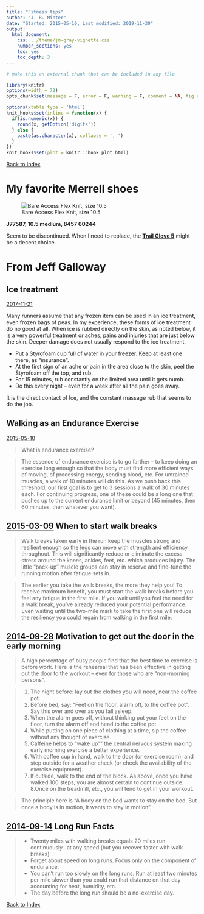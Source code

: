 ```yaml
---
title: "Fitness tips"
author: "J. R. Minter"
date: "Started: 2015-05-10, Last modified: 2019-11-30"
output:
  html_document:
    css: ../theme/jm-gray-vignette.css
    number_sections: yes
    toc: yes
    toc_depth: 3
---
```

```r
# make this an external chunk that can be included in any file

library(knitr)
options(width = 72)
opts_chunk$set(message = F, error = F, warning = F, comment = NA, fig.align = 'center', dpi = 100, tidy = F, cache.path = '.cache/', fig.path = 'figure/')

options(xtable.type = 'html')
knit_hooks$set(inline = function(x) {
  if(is.numeric(x)) {
    round(x, getOption('digits'))
  } else {
    paste(as.character(x), collapse = ', ')
  }
})
knit_hooks$set(plot = knitr:::hook_plot_html)
```


[Back to Index](../README.html)

# My favorite Merrell shoes

![Bare Access Flex Knit, size 10.5](inc/merrell-bare-access-flex-knit.png)

**J77587, 10.5 medium, 8457 60244**

Seem to be discontinued. When I need to replace, the
[**Trail Glove 5**](https://www.merrell.com/US/en/trail-glove-5/36207M.html)
might be a decent choice.

# From Jeff Galloway

## Ice treatment

[2017-11-21](http://jeffgalloway.typepad.com/jeff_galloways_blog/2017/11/injured-ice-massage-the-right-way-to-do-it.html)

Many runners assume that any frozen item can be used in an ice treatment,
even frozen bags of peas. In my experience, these forms of ice treatment
do no good at all. When ice is rubbed directly on the skin, as noted
below, it is a very powerful treatment or aches, pains and injuries that
are just below the skin. Deeper damage does not usually respond to the
ice treatment.

- Put a Styrofoam cup full of water in your freezer. Keep at least one
there, as "insurance".
- At the first sign of an ache or pain in the area close to the skin,
peel the Styrofoam off the top, and rub.
- For 15 minutes, rub constantly on the limited area until it gets numb.
- Do this every night – even for a week after all the pain goes away.

It is the direct contact of Ice, and the constant massage rub that seems
to do the job.

## Walking as an Endurance Exercise 
[2015-05-10](http://jeffgalloway.typepad.com/jeff_galloways_blog/2015/05/walking-as-an-endurance-exercise.html)

> What is endurance exercise?

> The essence of endurance exercise is to go farther – to keep doing an exercise long enough so that the body must find more efficient ways of moving, of processing energy, sending blood, etc. For untrained muscles, a walk of 10 minutes will do this. As we push back this threshold, our first goal is to get to 3 sessions a walk of 30 minutes each. For continuing progress, one of these could be a long one that pushes up to the current endurance limit or beyond (45 minutes, then 60 minutes, then whatever you want).

## [2015-03-09](http://jeffgalloway.typepad.com/jeff_galloways_blog/2015/03/when-to-start-walk-breaks.html) When to start walk breaks

> Walk breaks taken early in the run keep the muscles strong and resilient enough so the legs can move with strength and efficiency throughout. This will significantly reduce or eliminate the excess stress around the knees, ankles, feet, etc. which produces injury. The little “back-up” muscle groups can stay in reserve and fine-tune the running motion after fatigue sets in.

> The earlier you take the walk breaks, the more they help you! To receive maximum benefit, you must start the walk breaks before you feel any fatigue in the first mile. If you wait until you feel the need for a walk break, you’ve already reduced your potential performance. Even waiting until the two-mile mark to take the first one will reduce the resiliency you could regain from walking in the first mile. 

## [2014-09-28](http://jeffgalloway.typepad.com/jeff_galloways_blog/2014/09/motivation-to-get-out-the-door-early-morning.html) Motivation to get out the door in the early morning

> A high percentage of busy people find that the best time to exercise is before work. Here is the rehearsal that has been effective in getting out the door to the workout – even for those who are "non-morning persons".

> 1. The night before: lay out the clothes you will need, near the coffee pot.
2. Before bed, say: "Feet on the floor, alarm off, to the coffee pot". Say this over and over as you fall asleep.
3. When the alarm goes off, without thinking put your feet on the floor, turn the alarm off and head to the coffee pot.
4. While putting on one piece of clothing at a time, sip the coffee without any thought of exercise.
5. Caffeine helps to "wake up"" the central nervous system making early morning exercise a better experience.
6. With coffee cup in hand, walk to the door (or exercise room), and step outside for a weather check (or check the availability of the exercise equipment).
7. If outside, walk to the end of the block. As above, once you have walked 100 steps, you are almost certain to continue outside.
8.Once on the treadmill, etc., you will tend to get in your workout.

> The principle here is "A body on the bed wants to stay on the bed. But once a body is in motion, it wants to stay in motion". 

## [2014-09-14](http://jeffgalloway.typepad.com/jeff_galloways_blog/2014/09/long-run-facts.html) Long Run Facts

> - Twenty miles with walking breaks equals 20 miles run continuously…at any speed (but you recover faster with walk breaks).
- Forget about speed on long runs. Focus only on the component of endurance.
- You can’t run too slowly on the long runs. Run at least two minutes per mile slower than you could run that distance on that day accounting for heat, humidity, etc.
- The day before the long run should be a no-exercise day.



[Back to Index](../README.html)
